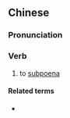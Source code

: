 {{also|传讯}}
==Chinese==
{{zh-forms|s=传讯}}

===Pronunciation===
{{zh-pron
|m=chuánxùn
|c=cyun4 seon3
|mn=qz,xm,zz:toân-sìn/tw:thoân-sìn
|cat=v
}}

===Verb===
{{zh-verb}}

# {{lb|zh|legal}} to [[subpoena]]

====Related terms====
* {{zh-l|應訊}}
